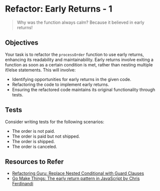 
# Refactor: Early Returns - 1

> Why was the function always calm?
> Because it believed in early returns!

## Objectives

Your task is to refactor the `processOrder` function to use early returns, enhancing its readability and maintainability. Early returns involve exiting a function as soon as a certain condition is met, rather than nesting multiple if/else statements. This will involve:

- Identifying opportunities for early returns in the given code.
- Refactoring the code to implement early returns.
- Ensuring the refactored code maintains its original functionality through tests.

## Tests

Consider writing tests for the following scenarios:

- The order is not paid.
- The order is paid but not shipped.
- The order is shipped.
- The order is canceled.

## Resources to Refer

- [Refactoring Guru: Replace Nested Conditional with Guard Clauses](https://refactoring.guru/replace-nested-conditional-with-guard-clauses)
- [Go Make Things: The early return pattern in JavaScript by Chris Ferdinandi](https://gomakethings.com/the-early-return-pattern-in-javascript/)
